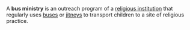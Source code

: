 A '''bus ministry''' is an outreach program of a [[religious institution]] that regularly uses [[bus]]es or [[jitney]]s to transport children to a site of religious practice.

{{religion-stub}}